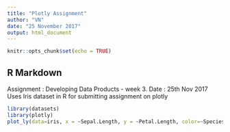 ```yaml
---
title: "Plotly Assignment"
author: "VN"
date: "25 November 2017"
output: html_document
---
```


```r
knitr::opts_chunk$set(echo = TRUE)
```

## R Markdown

Assignment : Developing Data Products - week 3. Date : 25th Nov 2017   
Uses Iris dataset in R for submitting assignment on plotly   

```r
library(datasets)
library(plotly)
plot_ly(data=iris, x = ~Sepal.Length, y = ~Petal.Length, color=~Species, type="scatter", mode="markers")
```
